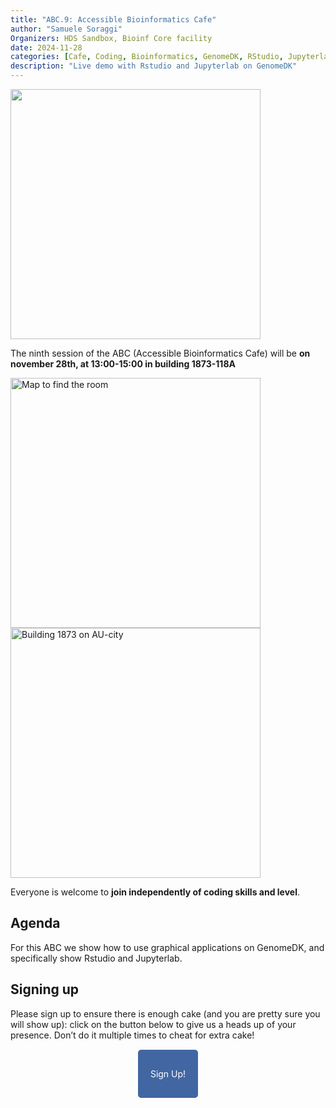 ```yaml
---
title: "ABC.9: Accessible Bioinformatics Cafe"
author: "Samuele Soraggi"
Organizers: HDS Sandbox, Bioinf Core facility
date: 2024-11-28
categories: [Cafe, Coding, Bioinformatics, GenomeDK, RStudio, Jupyterlab]
description: "Live demo with Rstudio and Jupyterlab on GenomeDK"
---
```


![](../../img/Rlogo.png){fig-align="center" width=400px}

The ninth session of the ABC (Accessible Bioinformatics Cafe) will be **on november 28th, at 13:00-15:00 in building 1873-118A**

![Map to find the room](../../img/news/1873-118A-loc.png){width=400px}
![Building 1873 on AU-city](../../img/news/1873-118A-find.png.png){width=400px}

Everyone is welcome to **join independently of coding skills and level**. 

## Agenda
 
For this ABC we show how to use graphical applications on GenomeDK, and specifically show Rstudio and Jupyterlab.
 
## Signing up

Please sign up to ensure there is enough cake (and you are pretty sure you will show up): click on the button below to give us a heads up of your presence. Don't do it multiple times to cheat for extra cake!

&nbsp;

 <p align="center">
  <a href="https://forms.gle/dAFJeb95YAtLQKMx6" style="background-color: #4266A1; color: #FFFFFF; padding: 30px 20px; text-decoration: none; border-radius: 5px;">
    Sign Up!
  </a>
</p>
